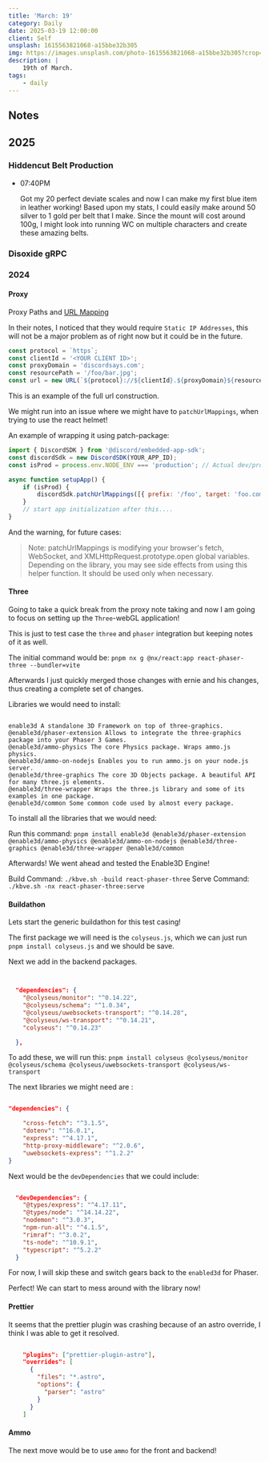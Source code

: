```yaml
---
title: 'March: 19'
category: Daily
date: 2025-03-19 12:00:00
client: Self
unsplash: 1615563821068-a15bbe32b305
img: https://images.unsplash.com/photo-1615563821068-a15bbe32b305?crop=entropy&cs=srgb&fm=jpg&ixid=MnwzNjM5Nzd8MHwxfHJhbmRvbXx8fHx8fHx8fDE2ODE3NDg2ODY&ixlib=rb-4.0.3&q=85
description: |
    19th of March.
tags:
    - daily
---
```


<Adsense />


## Notes

## 2025

### Hiddencut Belt Production

-   07:40PM

    Got my 20 perfect deviate scales and now I can make my first blue item in leather working!
    Based upon my stats, I could easily make around 50 silver to 1 gold per belt that I make.
    Since the mount will cost around 100g, I might look into running WC on multiple characters and create these amazing belts.

### Disoxide gRPC



### 2024


#### Proxy

Proxy Paths and [URL Mapping](https://discord.com/developers/docs/activities/development-guides#url-mapping)

In their notes, I noticed that they would require `Static IP Addresses`, this will not be a major problem as of right now but it could be in the future.

```js
const protocol = `https`;
const clientId = '<YOUR CLIENT ID>';
const proxyDomain = 'discordsays.com';
const resourcePath = '/foo/bar.jpg';
const url = new URL(`${protocol}://${clientId}.${proxyDomain}${resourcePath}`);
```

This is an example of the full url construction.

We might run into an issue where we might have to `patchUrlMappings`, when trying to use the react helmet!

An example of wrapping it using patch-package:

```js
import { DiscordSDK } from '@discord/embedded-app-sdk';
const discordSdk = new DiscordSDK(YOUR_APP_ID);
const isProd = process.env.NODE_ENV === 'production'; // Actual dev/prod env check may vary for you

async function setupApp() {
	if (isProd) {
		discordSdk.patchUrlMappings([{ prefix: '/foo', target: 'foo.com' }]);
	}
	// start app initialization after this....
}
```

And the warning, for future cases:

> Note:
> patchUrlMappings is modifying your browser's fetch, WebSocket, and XMLHttpRequest.prototype.open global variables. Depending on the library, you may see side effects from using this helper function. It should be used only when necessary.


#### Three

Going to take a quick break from the proxy note taking and now I am going to focus on setting up the `Three`-webGL application!

This is just to test case the `three` and `phaser` integration but keeping notes of it as well.

The initial command would be: `pnpm nx g @nx/react:app react-phaser-three --bundler=vite`

Afterwards I just quickly merged those changes with ernie and his changes, thus creating a complete set of changes.

Libraries we would need to install:

```

enable3d A standalone 3D Framework on top of three-graphics.
@enable3d/phaser-extension Allows to integrate the three-graphics package into your Phaser 3 Games.
@enable3d/ammo-physics The core Physics package. Wraps ammo.js physics.
@enable3d/ammo-on-nodejs Enables you to run ammo.js on your node.js server.
@enable3d/three-graphics The core 3D Objects package. A beautiful API for many three.js elements.
@enable3d/three-wrapper Wraps the three.js library and some of its examples in one package.
@enable3d/common Some common code used by almost every package.

```

To install all the libraries that we would need:

Run this command: `pnpm install enable3d @enable3d/phaser-extension @enable3d/ammo-physics @enable3d/ammo-on-nodejs @enable3d/three-graphics @enable3d/three-wrapper @enable3d/common`

Afterwards! We went ahead and tested the Enable3D Engine!

Build Command: `./kbve.sh -build react-phaser-three`
Serve Command: `./kbve.sh -nx react-phaser-three:serve`


#### Buildathon

Lets start the generic buildathon for this test casing!

The first package we will need is the `colyseus.js`, which we can just run `pnpm install colyseus.js` and we should be save.

Next we add in the backend packages.

```json


  "dependencies": {
    "@colyseus/monitor": "^0.14.22",
    "@colyseus/schema": "^1.0.34",
    "@colyseus/uwebsockets-transport": "^0.14.28",
    "@colyseus/ws-transport": "^0.14.21",
    "colyseus": "^0.14.23"

  },

```

To add these, we will run this: `pnpm install colyseus @colyseus/monitor @colyseus/schema @colyseus/uwebsockets-transport @colyseus/ws-transport`

The next libraries we might need are :

```json

"dependencies": {

    "cross-fetch": "^3.1.5",
    "dotenv": "^16.0.1",
    "express": "^4.17.1",
    "http-proxy-middleware": "^2.0.6",
    "uwebsockets-express": "^1.2.2"
}

```

Next would be the `devDependencies` that we could include:

```json

  "devDependencies": {
    "@types/express": "^4.17.11",
    "@types/node": "^14.14.22",
    "nodemon": "^3.0.3",
    "npm-run-all": "^4.1.5",
    "rimraf": "^3.0.2",
    "ts-node": "^10.9.1",
    "typescript": "^5.2.2"
  }

```

For now, I will skip these and switch gears back to the `enabled3d` for Phaser.

Perfect! We can start to mess around with the library now!

#### Prettier

It seems that the prettier plugin was crashing because of an astro override, I think I was able to get it resolved.

```json

	"plugins": ["prettier-plugin-astro"],
	"overrides": [
	  {
		"files": "*.astro",
		"options": {
		  "parser": "astro"
		}
	  }
	]

```



#### Ammo

The next move would be to use `ammo` for the front and backend!
